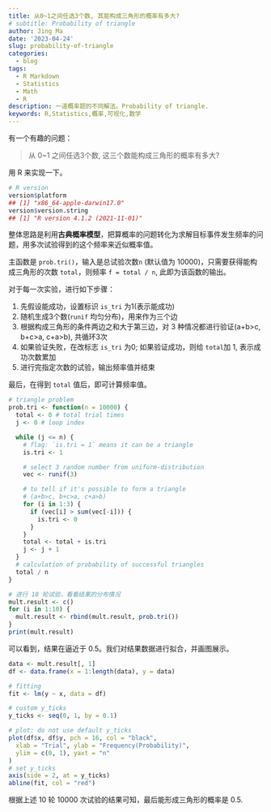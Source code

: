 ```yaml
---
title: 从0~1之间任选3个数, 其能构成三角形的概率有多大?
# subtitle: Probability of triangle
author: Jing Ma
date: '2023-04-24'
slug: probability-of-triangle
categories:
  - blog
tags:
  - R Markdown
  - Statistics
  - Math
  - R
description: 一道概率题的不同解法。Probability of triangle.
keywords: R,Statistics,概率,可视化,数学
---
```


有一个有趣的问题：

> 从 0~1 之间任选3个数, 这三个数能构成三角形的概率有多大?

用 R 来实现一下。

```r
# R version
version$platform
## [1] "x86_64-apple-darwin17.0"
version$version.string
## [1] "R version 4.1.2 (2021-11-01)"
```

整体思路是利用**古典概率模型**，把算概率的问题转化为求解目标事件发生频率的问题，用多次试验得到的这个频率来近似概率值。

主函数是 `prob.tri()`，输入是总试验次数`n` (默认值为 10000)，只需要获得能构成三角形的次数 `total`，则频率 `f = total / n`, 此即为该函数的输出。

对于每一次实验，进行如下步骤：

1. 先假设能成功，设置标识 `is_tri` 为1(表示能成功)
2. 随机生成3个数(`runif` 均匀分布)，用来作为三个边
3. 根据构成三角形的条件两边之和大于第三边，对 3 种情况都进行验证(a+b>c, b+c>a, c+a>b), 共循环3次
4. 如果验证失败，在改标志 `is_tri` 为0; 如果验证成功，则给 `total`加 1, 表示成功次数累加
5. 进行完指定次数的试验，输出频率值并结束

最后，在得到 `total` 值后，即可计算频率值。

```r
# triangle problem
prob.tri <- function(n = 10000) {
  total <- 0 # total trial times
  j <- 0 # loop index

  while (j <= n) {
    # flag: `is.tri = 1` means it can be a triangle
    is.tri <- 1

    # select 3 random number from uniform-distribution
    vec <- runif(3)

    # to tell if it's possible to form a triangle
    # (a+b>c, b+c>a, c+a>b)
    for (i in 1:3) {
      if (vec[i] > sum(vec[-i])) {
        is.tri <- 0
      }
    }
    total <- total + is.tri
    j <- j + 1
  }
  # calculation of probability of successful triangles
  total / n
}

# 进行 10 轮试验，看看结果的分布情况
mult.result <- c()
for (i in 1:10) {
  mult.result <- rbind(mult.result, prob.tri())
}
print(mult.result)
```

可以看到，结果在逼近于 0.5。我们对结果数据进行拟合，并画图展示。

```r
data <- mult.result[, 1]
df <- data.frame(x = 1:length(data), y = data)

# fitting
fit <- lm(y ~ x, data = df)

# custom y_ticks
y_ticks <- seq(0, 1, by = 0.1)

# plot: do not use default y_ticks
plot(df$x, df$y, pch = 16, col = "black",
  xlab = "Trial", ylab = "Frequency(Probability)",
  ylim = c(0, 1), yaxt = "n"
)
# set y_ticks
axis(side = 2, at = y_ticks)
abline(fit, col = "red")
```

根据上述 10 轮 10000 次试验的结果可知，最后能形成三角形的概率是 0.5.

